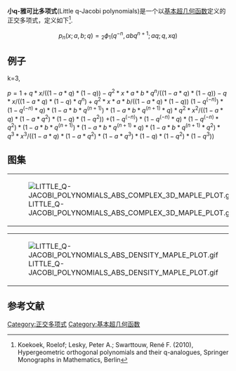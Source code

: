 

'''小q-雅可比多项式'''(Little q-Jacobi polynomials)是一个以[[基本超几何函数|基本超几何函数]]定义的正交多项式，定义如下<ref>Koekoek, Roelof; Lesky, Peter A.; Swarttouw, René F. (2010), Hypergeometric orthogonal polynomials and their q-analogues, Springer Monographs in Mathematics, Berlin</ref>.

:<math>\displaystyle  p_n(x;a,b;q) = {}_2\phi_1(q^{-n},abq^{n+1};aq;q,xq)  </math>

==例子==
k=3,

<math>p=1+q*x/((1-a*q)*(1-q))-q^2*x*a*b*q^n/((1-a*q)*(1-q))-q*x/((1-a*q)*(1-q)*q^n)+q^2*x*a*b/((1-a*q)*(1-q))</math>
<math>(1-q^(-n))*(1-q^(-n)*q)*(1-a*b*q^(n+1))*(1-a*b*q^(n+1)*q)*q^2*x^2/((1-a*q)*(1-a*q^2)*(1-q)*(1-q^2))</math>
<math>+(1-q^(-n))*(1-q^(-n)*q)*(1-q^(-n)*q^2)*(1-a*b*q^(n+1))*(1-a*b*q^(n+1)*q)*(1-a*b*q^(n+1)*q^2)*q^3*x^3/((1-a*q)*(1-a*q^2)*(1-a*q^3)*(1-q)*(1-q^2)*(1-q^3))</math>

==图集==
{|
|[[File:LITTLE_Q-JACOBI_POLYNOMIALS_ABS_COMPLEX_3D_MAPLE_PLOT.gif|thumb]]
|[[File:LITTLE_Q-JACOBI_POLYNOMIALS_IM_COMPLEX_3D_MAPLE_PLOT.gif|thumb]]
|[[File:LITTLE_Q-JACOBI_POLYNOMIALS_RE_COMPLEX_3D_MAPLE_PLOT.gif|thumb]]
|}
{|
|[[File:LITTLE_Q-JACOBI_POLYNOMIALS_ABS_DENSITY_MAPLE_PLOT.gif|thumb]]
|[[File:LITTLE_Q-JACOBI_POLYNOMIALS_IM_DENSITY_MAPLE_PLOT.gif|thumb]]
|[[File:LITTLE_Q-JACOBI_POLYNOMIALS_RE_DENSITY_MAPLE_PLOT.gif|thumb]]
|}

==参考文献==
<references/>

[[Category:正交多项式|Category:正交多项式]]
[[Category:基本超几何函数|Category:基本超几何函数]]
{{q超几何函数}}